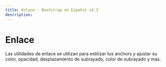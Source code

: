 ```yaml
---
title: Enlace · Bootstrap en Español v5.3
description: 
---
```

# Enlace

Las utilidades de enlace se utilizan para estilizar tus anchors y ajustar su color, opacidad, desplazamiento de subrayado, color de subrayado y más.